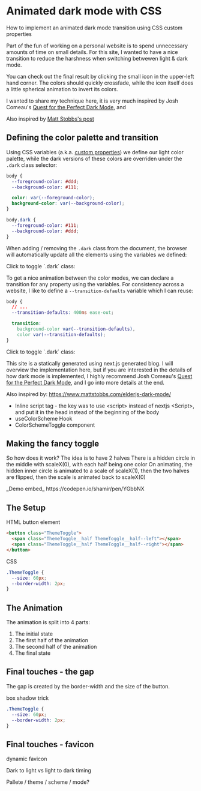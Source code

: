 
# Animated dark mode with CSS

How to implement an animated dark mode transition using CSS custom properties

Part of the fun of working on a personal website is to spend unnecessary amounts of time on small details. For this site, I wanted to have a nice transition to reduce the harshness when switching betwewen light & dark mode.

You can check out the final result by clicking the small icon in the upper-left hand corner. The colors should quickly crossfade, while the icon itself does a little spherical animation to invert its colors.

I wanted to share my technique here, it is very much inspired by Josh Comeau's [ Quest for the Perfect Dark Mode](https://www.joshwcomeau.com/react/dark-mode/), and

Also inspired by [Matt Stobbs's post](https://www.mattstobbs.com/elderjs-dark-mode/)

## Defining the color palette and transition

Using CSS variables (a.k.a. [custom properties](https://developer.mozilla.org/en-US/docs/Web/CSS/CSS_cascading_variables/Using_CSS_custom_properties)) we define our light color palette, while the dark versions of these colors are overriden under the `.dark` class selector:

```css
body {
  --foreground-color: #ddd;
  --background-color: #111;

  color: var(--foreground-color);
  background-color: var(--background-color);
}

body.dark {
  --foreground-color: #111;
  --background-color: #ddd;
}
```

When adding / removing the `.dark` class from the document, the browser will automatically update all the elements using the variables we defined:

<ThemeToggleDemo isAnimated={false}>
  Click to toggle `.dark` class:
</ThemeToggleDemo>

To get a nice animation between the color modes, we can declare a transition for any property using the variables. For consistency across a website, I like to define a `--transition-defaults` variable which I can reuse:

```css
body {
  // ...
  --transition-defaults: 400ms ease-out;

  transition:
    background-color var(--transition-defaults),
    color var(--transition-defaults);
}
```

<ThemeToggleDemo isAnimated={true}>
  Click to toggle `.dark` class:
</ThemeToggleDemo>

This site is a statically generated using next.js generated blog. I will overview the implementation here, but if you are interested in the details of how dark mode is implemented, I highly recommend Josh Comeau's [Quest for the Perfect Dark Mode](https://www.joshwcomeau.com/react/dark-mode/), and I go into more details at the end.

Also inspired by:
https://www.mattstobbs.com/elderjs-dark-mode/

- Inline script tag - the key was to use \<script\> instead of nextjs \<Script\>, and put it in the head instead of the beginning of the body
- useColorScheme Hook
- ColorSchemeToggle component

## Making the fancy toggle

So how does it work?
The idea is to have 2 halves
There is a hidden circle in the middle with scaleX(0), with each half being one color
On animating, the hidden inner circle is animated to a scale of scaleX(1), then the two halves are flipped, then the scale is animated back to scaleX(0)

<ThemeToggleDemo showToggle />
_Demo embed_ https://codepen.io/shamir/pen/YGbbNX

## The Setup

HTML button element

```html
<button class="ThemeToggle">
  <span class="ThemeToggle__half ThemeToggle__half--left"></span>
  <span class="ThemeToggle__half ThemeToggle__half--right"></span>
</button>
```

CSS

```css
.ThemeToggle {
  --size: 60px;
  --border-width: 2px;
}
```

## The Animation

The animation is split into 4 parts:

1. The initial state
2. The first half of the animation
3. The second half of the animation
4. The final state

## Final touches - the gap

The gap is created by the border-width and the size of the button.

box shadow trick

```css
.ThemeToggle {
  --size: 60px;
  --border-width: 2px;
}
```

## Final touches - favicon

dynamic favicon

Dark to light vs light to dark timing

Pallete / theme / scheme / mode?

